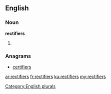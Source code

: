 ==English==

===Noun===
'''rectifiers'''

# {{plural of|[[rectifier]]}}

===Anagrams===
* [[certifiers#English|certifiers]]

[[Category:English plurals]]

[[ar:rectifiers]]
[[fr:rectifiers]]
[[ku:rectifiers]]
[[my:rectifiers]]